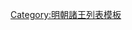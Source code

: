 {{ming|title=明朝盟津國諸王|ed=盟津國|head=[[成化]]十年（[[1474年]]）封。|
{{ming/title}}
{{ming/list|盟津恭懿王|[[朱見濍]]|朱祁鍈、庶三子|[[1474年]]—[[1484年]]|成化十年封。二十年，罪降庶人，發[[高牆]]。[[弘治]]元年釋回。四年卒。子孫俱庶人。}}
{{ming/list|盟津庶人|[[朱祐橏]]|朱見濍、嫡一子|  |}}
{{ming/list|盟津庶人|[[朱厚煒 (明鄭王)|朱厚煒]]|朱祐橏、嫡一子|  |以子[[朱載壐|載壐]]嗣鄭封，追封鄭王。}}
{{ming/list|盟津庶人|[[朱載壐 (明鄭王)|朱載壐]]|朱厚煒、嫡一子|  |以[[朱載堉|載堉]]讓爵，萬曆三十四年嗣鄭封，郡爵例不襲。}}
}}<noinclude>
[[Category:明朝諸王列表模板]]
</noinclude>